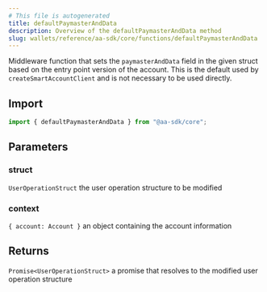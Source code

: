 ```yaml
---
# This file is autogenerated
title: defaultPaymasterAndData
description: Overview of the defaultPaymasterAndData method
slug: wallets/reference/aa-sdk/core/functions/defaultPaymasterAndData
---
```


Middleware function that sets the `paymasterAndData` field in the given struct based on the entry point version of the account.
This is the default used by `createSmartAccountClient` and is not necessary to be used directly.

## Import

```ts
import { defaultPaymasterAndData } from "@aa-sdk/core";
```

## Parameters

### struct

`UserOperationStruct`
the user operation structure to be modified

### context

`{ account: Account }`
an object containing the account information

## Returns

`Promise<UserOperationStruct>`
a promise that resolves to the modified user operation structure
